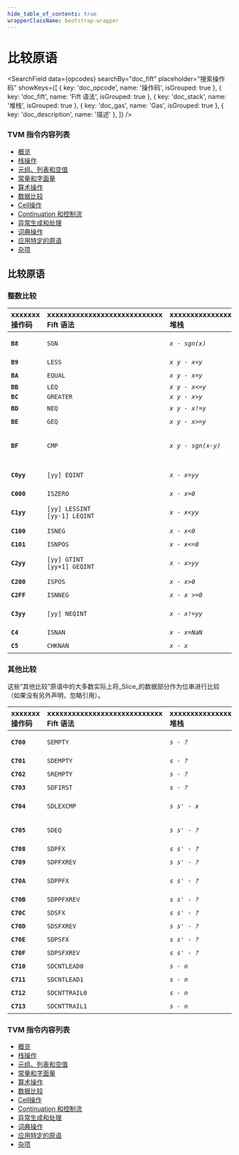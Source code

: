 ```yaml
---
hide_table_of_contents: true
wrapperClassName: bootstrap-wrapper
---
```



# 比较原语

<SearchField
  data={opcodes}
  searchBy="doc_fift"
  placeholder="搜索操作码"
  showKeys={[
    { key: 'doc_opcode', name: '操作码', isGrouped: true },
    { key: 'doc_fift', name: 'Fift 语法', isGrouped: true },
    { key: 'doc_stack', name: '堆栈', isGrouped: true },
    { key: 'doc_gas', name: 'Gas', isGrouped: true },
    { key: 'doc_description', name: '描述' },
  ]}
/>

### TVM 指令内容列表

* [概览](/learn/tvm-instructions/instructions)
* [栈操作](/learn/tvm-instructions/instructions/stack-manipulation)
* [元组、列表和空值](/learn/tvm-instructions/instructions/tuple-list-null)
* [常量和字面量](/learn/tvm-instructions/instructions/constant)
* [算术操作](/learn/tvm-instructions/instructions/arithmetic)
* [数据比较](/learn/tvm-instructions/instructions/data-comparison)
* [Cell操作](/learn/tvm-instructions/instructions/cell-manipulation)
* [Continuation 和控制流](/learn/tvm-instructions/instructions/control-flow)
* [异常生成和处理](/learn/tvm-instructions/instructions/exception-gen-and-handling)
* [词典操作](/learn/tvm-instructions/instructions/dictionary-manipulation)
* [应用特定的原语](/learn/tvm-instructions/instructions/app-specific)
* [杂项](/learn/tvm-instructions/instructions/miscellaneous)

## 比较原语
### 整数比较

| xxxxxxx<br/>操作码 | xxxxxxxxxxxxxxxxxxxxxxxxxxxx<br/>Fift 语法 | xxxxxxxxxxxxxxxxx<br/>堆栈 | xxxxxxxxxxxxxxxxxxxxxxxxxxxxxxxxxxxxxx<br/>描述 | xxxx<br/>Gas |
|:-|:-|:-|:-|:-|
| **`B8`** | `SGN` | _`x - sgn(x)`_ | 计算整数 `x` 的符号：<br/>`x<0` 时为 `-1`，`x=0` 时为 `0`，`x>0` 时为 `1`。 | `18` |
| **`B9`** | `LESS` | _`x y - x<y`_ | 如 `x<y`，返回 `-1`，否则返回 `0`。 | `18` |
| **`BA`** | `EQUAL` | _`x y - x=y`_ | 如 `x=y`，返回 `-1`，否则返回 `0`。 | `18` |
| **`BB`** | `LEQ` | _`x y - x<=y`_ |  | `18` |
| **`BC`** | `GREATER` | _`x y - x>y`_ |  | `18` |
| **`BD`** | `NEQ` | _`x y - x!=y`_ | 等同于 [`EQUAL`](#instr-equal) [`NOT`](#instr-not)。 | `18` |
| **`BE`** | `GEQ` | _`x y - x>=y`_ | 等同于 [`LESS`](#instr-less) [`NOT`](#instr-not)。 | `18` |
| **`BF`** | `CMP` | _`x y - sgn(x-y)`_ | 计算 `x-y` 的符号：<br/>`x<y` 时为 `-1`，`x=y` 时为 `0`，`x>y` 时为 `1`。<br/>除非 `x` 或 `y` 为 `NaN`，否则不会发生整数溢出。 | `18` |
| **`C0yy`** | `[yy] EQINT` | _`x - x=yy`_ | 如 `x=yy`，返回 `-1`，否则返回 `0`。<br/>`-2^7 <= yy < 2^7`。 | `26` |
| **`C000`** | `ISZERO` | _`x - x=0`_ | 检查一个整数是否为零。对应 Forth 的 `0=`。 | `26` |
| **`C1yy`** | `[yy] LESSINT`<br/>`[yy-1] LEQINT` | _`x - x<yy`_ | 如 `x<yy`，返回 `-1`，否则返回 `0`。<br/>`-2^7 <= yy < 2^7`。 | `26` |
| **`C100`** | `ISNEG` | _`x - x<0`_ | 检查一个整数是否为负数。对应 Forth 的 `0<`。 | `26` |
| **`C101`** | `ISNPOS` | _`x - x<=0`_ | 检查一个整数是否非正。 | `26` |
| **`C2yy`** | `[yy] GTINT`<br/>`[yy+1] GEQINT` | _`x - x>yy`_ | 如 `x>yy`，返回 `-1`，否则返回 `0`。<br/>`-2^7 <= yy < 2^7`。 | `26` |
| **`C200`** | `ISPOS` | _`x - x>0`_ | 检查一个整数是否为正数。对应 Forth 的 `0>`。 | `26` |
| **`C2FF`** | `ISNNEG` | _`x - x >=0`_ | 检查一个整数是否非负。 | `26` |
| **`C3yy`** | `[yy] NEQINT` | _`x - x!=yy`_ | 如 `x!=yy`，返回 `-1`，否则返回 `0`。<br/>`-2^7 <= yy < 2^7`。 | `26` |
| **`C4`** | `ISNAN` | _`x - x=NaN`_ | 检查 `x` 是否为 `NaN`。 | `18` |
| **`C5`** | `CHKNAN` | _`x - x`_ | 如果 `x` 为 `NaN`，抛出算术溢出异常。 | `18/68` |

### 其他比较

这些“其他比较”原语中的大多数实际上将_Slice_的数据部分作为位串进行比较（如果没有另外声明，忽略引用）。

| xxxxxxx<br/>操作码 | xxxxxxxxxxxxxxxxxxxxxxxxxxxx<br/>Fift 语法 | xxxxxxxxxxxxxxxxx<br/>堆栈 | xxxxxxxxxxxxxxxxxxxxxxxxxxxxxxxxxxxxxx<br/>描述 | xxxx<br/>Gas |
|:-|:-|:-|:-|:-|
| **`C700`** | `SEMPTY` | _`s - ?`_ | 检查切片 `s` 是否为空（即，不包含任何数据位和cell引用）。 | `26` |
| **`C701`** | `SDEMPTY` | _`s - ?`_ | 检查切片 `s` 是否没有数据位。 | `26` |
| **`C702`** | `SREMPTY` | _`s - ?`_ | 检查切片 `s` 是否没有引用。 | `26` |
| **`C703`** | `SDFIRST` | _`s - ?`_ | 检查切片 `s` 的第一个位是否为一。 | `26` |
| **`C704`** | `SDLEXCMP` | _`s s' - x`_ | 字典序比较 `s` 和 `s'` 的数据，根据结果返回 `-1`、0 或 1。 | `26` |
| **`C705`** | `SDEQ` | _`s s' - ?`_ | 检查 `s` 和 `s'` 的数据部分是否一致，等同于 [`SDLEXCMP`](#instr-sdlexcmp) [`ISZERO`](#instr-iszero)。 | `26` |
| **`C708`** | `SDPFX` | _`s s' - ?`_ | 检查 `s` 是否是 `s'` 的前缀。 | `26` |
| **`C709`** | `SDPFXREV` | _`s s' - ?`_ | 检查 `s'` 是否是 `s` 的前缀，等同于 [`SWAP`](#instr-swap) [`SDPFX`](#instr-sdpfx)。 | `26` |
| **`C70A`** | `SDPPFX` | _`s s' - ?`_ | 检查 `s` 是否是 `s'` 的真前缀（即，一个与 `s'` 不同的前缀）。 | `26` |
| **`C70B`** | `SDPPFXREV` | _`s s' - ?`_ | 检查 `s'` 是否是 `s` 的真前缀。 | `26` |
| **`C70C`** | `SDSFX` | _`s s' - ?`_ | 检查 `s` 是否是 `s'` 的后缀。 | `26` |
| **`C70D`** | `SDSFXREV` | _`s s' - ?`_ | 检查 `s'` 是否是 `s` 的后缀。 | `26` |
| **`C70E`** | `SDPSFX` | _`s s' - ?`_ | 检查 `s` 是否是 `s'` 的真后缀。 | `26` |
| **`C70F`** | `SDPSFXREV` | _`s s' - ?`_ | 检查 `s'` 是否是 `s` 的真后缀。 | `26` |
| **`C710`** | `SDCNTLEAD0` | _`s - n`_ | 返回 `s` 中前导零的数量。 | `26` |
| **`C711`** | `SDCNTLEAD1` | _`s - n`_ | 返回 `s` 中前导一的数量。 | `26` |
| **`C712`** | `SDCNTTRAIL0` | _`s - n`_ | 返回 `s` 中末尾零的数量。 | `26` |
| **`C713`** | `SDCNTTRAIL1` | _`s - n`_ | 返回 `s` 中末尾一的数量。 | `26` |


### TVM 指令内容列表

* [概览](/learn/tvm-instructions/instructions)
* [栈操作](/learn/tvm-instructions/instructions/stack-manipulation)
* [元组、列表和空值](/learn/tvm-instructions/instructions/tuple-list-null)
* [常量和字面量](/learn/tvm-instructions/instructions/constant)
* [算术操作](/learn/tvm-instructions/instructions/arithmetic)
* [数据比较](/learn/tvm-instructions/instructions/data-comparison)
* [Cell操作](/learn/tvm-instructions/instructions/cell-manipulation)
* [Continuation 和控制流](/learn/tvm-instructions/instructions/control-flow)
* [异常生成和处理](/learn/tvm-instructions/instructions/exception-gen-and-handling)
* [词典操作](/learn/tvm-instructions/instructions/dictionary-manipulation)
* [应用特定的原语](/learn/tvm-instructions/instructions/app-specific)
* [杂项](/learn/tvm-instructions/instructions/miscellaneous)